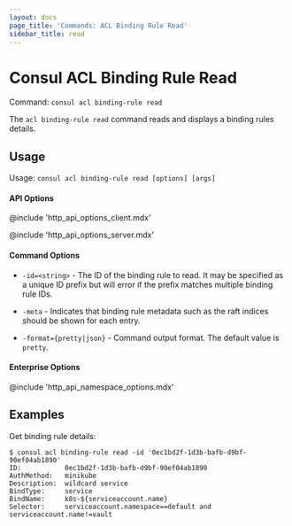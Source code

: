 ```yaml
---
layout: docs
page_title: 'Commands: ACL Binding Rule Read'
sidebar_title: read
---
```


# Consul ACL Binding Rule Read

Command: `consul acl binding-rule read`

The `acl binding-rule read` command reads and displays a binding rules details.

## Usage

Usage: `consul acl binding-rule read [options] [args]`

#### API Options

@include 'http_api_options_client.mdx'

@include 'http_api_options_server.mdx'

#### Command Options

- `-id=<string>` - The ID of the binding rule to read. It may be specified as a unique ID
  prefix but will error if the prefix matches multiple binding rule IDs.

- `-meta` - Indicates that binding rule metadata such as the raft
  indices should be shown for each entry.

- `-format={pretty|json}` - Command output format. The default value is `pretty`.

#### Enterprise Options

@include 'http_api_namespace_options.mdx'

## Examples

Get binding rule details:

```shell
$ consul acl binding-rule read -id '0ec1bd2f-1d3b-bafb-d9bf-90ef04ab1890'
ID:           0ec1bd2f-1d3b-bafb-d9bf-90ef04ab1890
AuthMethod:   minikube
Description:  wildcard service
BindType:     service
BindName:     k8s-${serviceaccount.name}
Selector:     serviceaccount.namespace==default and serviceaccount.name!=vault
```
